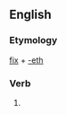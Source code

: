 ==English==

===Etymology===
[[fix]] + [[-eth]]

===Verb===
{{infl|en|verb form}}

# {{archaic third-person singular of|fix}}